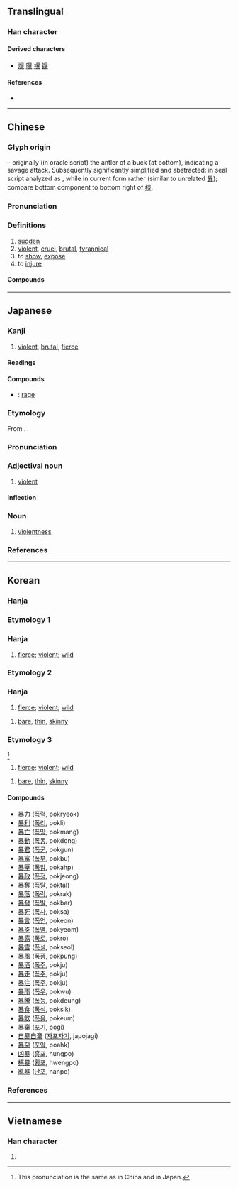 {{also|異}}
{{character info/new}}
==Translingual==

===Han character===
{{Han char|rn=72|rad=日|as=11|sn=15|four=60132|canj=ATCE|ids=⿳日共氺}}

====Derived characters====
* [[爆]] [[曝]] [[襮]] [[鑤]]

====References====
* {{Han ref|kx=0499.290|dkj=14137|dj=0868.350|hdz=21532.150|uh=66B4|ud=26292|bh=BCC9|bd=48329}}

----

==Chinese==
{{zh-forms}}

===Glyph origin===
{{Han etym}}
{{liushu|ic}} – originally (in oracle script) the antler of a buck (at bottom), indicating a savage attack. Subsequently significantly simplified and abstracted: in seal script analyzed as {{Han compound|日|出|廾|米}}, while in current form rather {{Han compound|日|共|水}} (similar to unrelated [[異]]); compare bottom component to bottom right of [[様]].

===Pronunciation===
{{zh-pron
|m=暴
|ma=y
|c=bou6,buk6
|h=pfs=phau
|md=bó̤h
|mn=pō/po̍k/twv:po̍h
|mn-t=bao6/pag8
|w=3bau
|mc=y
|oc=y
|cat=a,v
}}

===Definitions===
{{zh-hanzi}}

# [[sudden]]
# [[violent]], [[cruel]], [[brutal]], [[tyrannical]]
# to [[show]], [[expose]]
# to [[injure]]

====Compounds====
{{zh-der|一暴十寒|以暴易暴|急風暴雨|不忙不暴|婚姻暴力|侵暴|凶暴|強暴|大風暴|以暴易亂|凌暴|以暴制暴|暴殄|暴風圈|暴厲之氣|暴病身亡|暴面|暴躁|暴躁如雷|暴風驟雨|暴斂|暴虎|橫征暴斂|暴死|暴殄輕生|暴揚|暴怒|禁暴誅亂|暴冷|暴師|暴政|暴力|懆暴|暴至|暴抗|暴投|暴懆|暴腮龍門|暴殄天物|暴雷也似|暴疾|暴起暴落|暴內陵外|暴跳如雷|止暴禁非|暴雨|暴風|暴燥如雷|暴增|暴虐無道|暴崩|暴風疾雨|暴骨|暴燥|暴骨原野|殘暴|暴風雨|暴跌|暴下|暴民|沙暴|暴暴|狂風暴雨|暴忽|狂暴|暴潮|暴舉|暴桀|暴飲暴食|暴戾恣睢|暴脾氣|窮暴|暴雷|振弱除暴|抗暴|暴風雪|橫賦暴斂|暴戾|禁暴靜亂|暴斃|栗暴|暴恣|磁暴|暴發戶|暴屍於市|暴露狂|暴醃|憑河暴虎|暴虐|暴厲|疾風暴雨|暴力犯罪|暴桑|扭頭暴筋|暴室|操暴|暴橫|暴動|炕暴|暴洪|暴掠|暴徒|施暴|暴土|暴戾之氣|暴貴|暴烈|暴力滋擾|暴利|殘暴不仁|擒姦討暴|暴漲|暴白|暴富|暴發|橫暴|暴露|暴取豪奪|暴客|暴亂|暴力革命|暴病|暴虐浮躁|暴卒|橫科暴斂|暴風半徑|暴行|暴虎馮河|暴牙|暴漲暴跌|暴斂橫徵|暴厲恣睢|暴君|昏暴|撥亂誅暴|鬥暴|變暴|陵暴|鎮暴|粗暴|除暴安良|自暴自棄|誖暴|粗風暴雨|討逆除暴|風暴|躁暴|除暴|鎮暴警察|討惡剪暴|誅暴討逆|雷暴|鎮暴隊形|鈔暴|逞暴|迅風暴雨|荒時暴月|逆天暴物|飄風暴雨|藜暴}}

----

==Japanese==

===Kanji===
{{ja-kanji|grade=5|rs=日11}}

# [[violent]], [[brutal]], [[fierce]]

====Readings====
{{ja-readings
|goon=ぼう, ぼく
|kanon=ほう, ほく
|kanyoon=ばく
|kun=あば-く, あば-れる
}}

====Compounds====
{{der-top|Compounds}}
* {{ja-r|暴怒|ぼうど}}: [[rage]]
{{der-bottom}}

===Etymology===
{{ja-kanjitab|ぼう|yomi=o}}
From {{etyl|ltc|ja|sort=ほう'}} {{m|zh|暴|tr=baw<sup>H</sup>||violent}}.

===Pronunciation===
{{ja-pron|yomi=goon|ぼう|acc=1|acc_ref=DJR,NHK}}

===Adjectival noun===
{{ja-adj|infl=na|ぼう}}

# [[violent]]

====Inflection====
{{ja-na|ぼう}}

===Noun===
{{ja-noun|ぼう}}

# [[violentness]]

===References===
<references/>

----

==Korean==

===Hanja===
===Etymology 1===

===Hanja===
{{ko-hanja/new|사납다|사나울|폭}}

# [[fierce]]; [[violent]]; [[wild]]

===Etymology 2===

===Hanja===
{{ko-hanja/new|사납다|사나울|포}}

# [[fierce]]; [[violent]]; [[wild]]

{{ko-hanja/new|앙상하다|앙상할|포}}

# [[bare]], [[thin]], [[skinny]]

===Etymology 3===

{{ko-hanja/new|사납다|사나울|박}} <ref> This pronunciation is the same as {{zh-l|暴}} in China and {{ja-l|暴}} in Japan. </ref> 

# [[fierce]]; [[violent]]; [[wild]]

{{ko-hanja/new|앙상하다|앙상할|박}} {{rfv-sense|ko}}

# [[bare]], [[thin]], [[skinny]]

====Compounds====
* [[暴力]] ([[폭력]], pokryeok)
* [[暴利]] ([[폭리]], pokli)
* [[暴亡]] ([[폭망]], pokmang)
* [[暴動]] ([[폭동]], pokdong)
* [[暴君]] ([[폭군]], pokgun)
* [[暴富]] ([[폭부]], pokbu)
* [[暴壓]] ([[폭압]], pokahp)
* [[暴政]] ([[폭정]], pokjeong)
* [[暴奪]] ([[폭탈]], poktal)
* [[暴落]] ([[폭락]], pokrak)
* [[暴發]] ([[폭발]], pokbar)
* [[暴死]] ([[폭사]], poksa)
* [[暴言]] ([[폭언]], pokeon)
* [[暴炎]] ([[폭염]], pokyeom)
* [[暴露]] ([[폭로]], pokro)
* [[暴雪]] ([[폭설]], pokseol)
* [[暴風]] ([[폭풍]], pokpung)
* [[暴酒]] ([[폭주]], pokju)
* [[暴走]] ([[폭주]], pokju)
* [[暴注]] ([[폭주]], pokju)
* [[暴雨]] ([[폭우]], pokwu)
* [[暴騰]] ([[폭등]], pokdeung)
* [[暴食]] ([[폭식]], poksik)
* [[暴飮]] ([[폭음]], pokeum)
* [[暴棄]] ([[포기]], pogi)
* [[自暴自棄]] ([[자포자기]], japojagi)
* [[暴惡]] ([[포악]], poahk)
* [[凶暴]] ([[흉포]], hungpo)
* [[橫暴]] ([[횡포]], hwengpo)
* [[亂暴]] ([[난포]], nanpo)

===References===
<references/>

----

==Vietnamese==

===Han character===
{{vi-hantu|[[bạo]], [[bão]], [[bộc]], [[bẹo]]|rs=日11}}

# {{defn|lang=vi|sort=日11}}